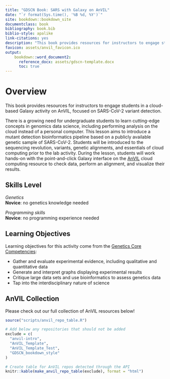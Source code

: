 ```yaml
---
title: "GDSCN Book: SARS with Galaxy on AnVIL"
date: "`r format(Sys.time(), '%B %d, %Y')`"
site: bookdown::bookdown_site
documentclass: book
bibliography: book.bib
biblio-style: apalike
link-citations: yes
description: "This book provides resources for instructors to engage students in a cloud-based Galaxy activity on AnVIL, focused on SARS-CoV-2 variant detection."
favicon: assets/anvil_favicon.ico
output:
    bookdown::word_document2:
      reference_docx: assets/gdscn-template.docx
      toc: true
---
```


# Overview {-}

This book provides resources for instructors to engage students in a cloud-based Galaxy activity on AnVIL, focused on SARS-CoV-2 variant detection.

There is a growing need for undergraduate students to learn cutting-edge concepts in genomics data science, including performing analysis on the cloud instead of a personal computer. This lesson aims to introduce a mutant detection bioinformatics pipeline based on a publicly available genetic sample of SARS-CoV-2. Students will be introduced to the sequencing revolution, variants, genetic alignments, and essentials of cloud computing prior to the lab activity. During the lesson, students will work hands-on with the point-and-click Galaxy interface on the [AnVIL](https://anvilproject.org/) cloud computing resource to check data, perform an alignment, and visualize their results.

## Skills Level {-}

<div class = "notice">
_Genetics_  
**Novice**: no genetics knowledge needed
 
_Programming skills_  
**Novice**: no programming experience needed
</div>

## Learning Objectives {-}

Learning objectives for this activity come from the [Genetics Core Competencies](https://genetics-gsa.org/education/genetics-learning-framework/):

- Gather and evaluate experimental evidence, including qualitative and quantitative data
- Generate and interpret graphs displaying experimental results
- Critique large data sets and use bioinformatics to assess genetics data
- Tap into the interdisciplinary nature of science

## AnVIL Collection {-}

Please check out our full collection of AnVIL resources below!

```r
source("scripts/anvil_repo_table.R")

# Add below any repositories that should not be added
exclude = c(
  "anvil-intro",
  "AnVIL_Template",
  "AnVIL_Template_Test",
  "GDSCN_bookdown_style"
)

# Create table for AnVIL repos detected through the API
knitr::kable(make_anvil_repo_table(exclude), format = "html")
```
